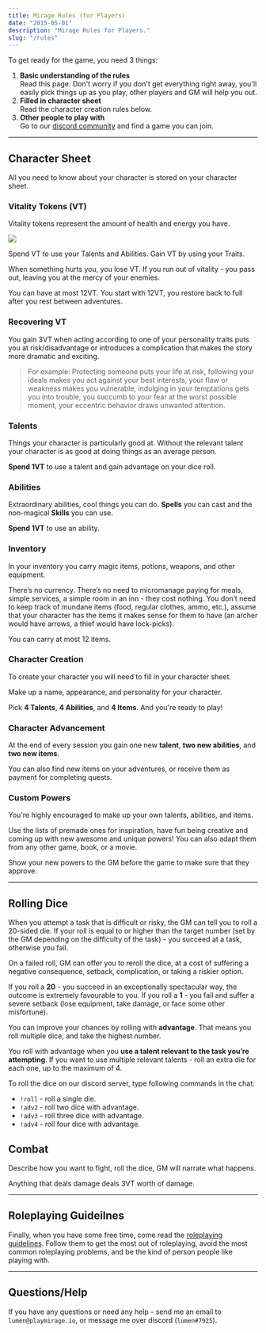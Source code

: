 ```yaml
---
title: Mirage Rules (for Players)
date: "2015-05-01"
description: "Mirage Rules for Players."
slug: "/rules"
---
```




 
To get ready for the game, you need 3 things:

1. **Basic understanding of the rules**  
Read this page. Don't worry if you don't get everything right away, you'll easily pick things up as you play, other players and GM will help you out.
2. **Filled in character sheet**  
Read the character creation rules below.
3. **Other people to play with**  
Go to our [discord community](https://discord.gg/zt4N23d) and find a game you can join.


---

## Character Sheet

All you need to know about your character is stored on your <Link to="/character-sheet">character sheet</Link>.

<div className="columns">

### Vitality Tokens (VT)

Vitality tokens represent the amount of health and energy you have. 

<div style="margin-top: 10px;"><img src="./rules-players/vitality-tokens.png" /></div>

Spend VT to use your Talents and Abilities. Gain VT by using your Traits.

When something hurts you, you lose VT. If you run out of vitality - you pass out, leaving you at the mercy of your enemies.

You can have at most 12VT. You start with 12VT, you restore back to full after you rest between adventures.

### Recovering VT
You gain 3VT when acting according to one of your personality traits puts you at risk/disadvantage or introduces a complication that makes the story more dramatic and exciting. 

> For example: Protecting someone puts your life at risk, following your ideals makes you act against your best interests, your flaw or weakness makes you vulnerable,  indulging in your temptations gets you into trouble, you succumb to your fear at the worst possible moment, your eccentric behavior draws unwanted attention.


### Talents
Things your character is particularly good at. Without the relevant talent your character is as good at doing things as an average person. 

<Power power={exampleTalent} sample />

**Spend 1VT** to use a talent and gain advantage on your dice roll.


### Abilities
Extraordinary abilities, cool things you can do. **Spells** you can cast and the non-magical **Skills** you can use. 

<Power power={exampleSpell} sample />

**Spend 1VT** to use an ability.


<div className="column-break"/>

### Inventory
In your inventory you carry magic items, potions, weapons, and other equipment. 

<Power power={exampleItem} sample />

There’s no currency. There’s no need to micromanage paying for meals, simple services, a simple room in an inn - they cost nothing. You don’t need to keep track of mundane items (food, regular clothes, ammo, etc.), assume that your character has the items it makes sense for them to have (an archer would have arrows, a thief would have lock-picks).

You can carry at most 12 items. 

### Character Creation

To create your character you will need to fill in your <Link to="/character-sheet">character sheet</Link>. 

Make up a name, appearance, and personality for your character. 

Pick **4 Talents**, **4 Abilities**, and **4 Items**. And you're ready to play!

### Character Advancement
At the end of every session you gain one new **talent**, **two new abilities**, and **two new items**. 

You can also find new items on your adventures, or receive them as payment for completing quests.

### Custom Powers
You're highly encouraged to make up your own talents, abilities, and items. 

Use the lists of premade ones for inspiration, have fun being creative and coming up with new awesome and unique powers! You can also adapt them from any other game, book, or a movie.

Show your new powers to the GM before the game to make sure that they approve.


</div>


<!-- 
### Coming up with a character idea

If you’re not sure what kind of character to create - use your favorite character from a book or a movie. If you want to make it more original - combine the traits from several characters (Legolas with the personality of Spider Man, John Snow with the personality of Jack Sparrow), or reverse their gender or a key personality trait (female Tony Stark, evil Hermione, cheerful Batman). If you're still feeling stuck - just play as yourself but with magic powers.

 -->

---

## Rolling Dice

When you attempt a task that is difficult or risky, the GM can tell you to roll a 20-sided die. If your roll is equal to or higher than the target number (set by the GM depending on the difficulty of the task) - you succeed at a task, otherwise you fail.

On a failed roll, GM can offer you to reroll the dice, at a cost of suffering a negative consequence, setback, complication, or taking a riskier option.

<!--
> For example:
- You fail a roll when walking a tightrope over a chasm. You can try to regain your balance, but you will need to drop your sword.
- You fail a roll when trying to pick a lock. You can try to break the lock, but it will trigger the alarm.
- You fail a roll when trying to resuscitate a victim. You can try again, but it will give their attacker the time to escape.
- You fail a roll when trying to lie to another character. You can double down on your lie, but if you fail they will call the guards.
-->

If you roll a **20** - you succeed in an exceptionally spectacular way, the outcome is extremely favourable to you. If you roll a **1** - you fail and suffer a severe setback (lose equipment, take damage, or face some other misfortune).

You can improve your chances by rolling with **advantage**. That means you roll multiple dice, and take the highest number. 

You roll with advantage when you **use a talent relevant to the task you’re attempting**. If you want to use multiple relevant talents - roll an extra die for each one, up to the maximum of 4.
<!--  (for example, use "Deception" talent to roll with advantage when attempting to lie to someone) -->

<!-- Sometimes GM will give you advantage when you **come up with awesome ideas** (creatively use the world around you, find some clever way to approach the task to maximize your chances) and **have excellent roleplaying momments** (act out a dramatic moment, make a speech, describe what you do in an exceptionally vivid and awesome way). -->

To roll the dice on our discord server, type following commands in the chat:
- `!roll` - roll a single die.
- `!adv2` - roll two dice with advantage.
- `!adv3` - roll three dice with advantage.
- `!adv4` - roll four dice with advantage.

## Combat
Describe how you want to fight, roll the dice, GM will narrate what happens. 

Anything that deals damage deals 3VT worth of damage.

---

## Roleplaying Guideilnes

Finally, when you have some free time, come read the [roleplaying guidelines](/guide/roleplaying-guidelines/). Follow them to get the most out of roleplaying, avoid the most common roleplaying problems, and be the kind of person people like playing with.

---

## Questions/Help
If you have any questions or need any help - send me an email to `lumen@playmirage.io`, or message me over discord (`lumen#7925`).



